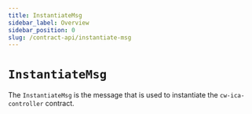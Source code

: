 ```yaml
---
title: InstantiateMsg
sidebar_label: Overview
sidebar_position: 0
slug: /contract-api/instantiate-msg
---
```


# `InstantiateMsg`

The `InstantiateMsg` is the message that is used to instantiate the `cw-ica-controller` contract.

